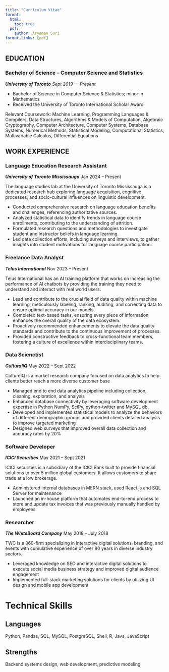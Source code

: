 ```yaml
---
title: "Curriculum Vitae"
format:
  html:
    toc: true
  pdf:
    author: Aryaman Suri
format-links: [pdf]
---
```



## EDUCATION

### Bachelor of Science -- Computer Science and Statistics
***University of Toronto*** [*Sept 2019 --- Present*]{.cvdate}

-	Bachelor of Science in Computer Science & Statistics; minor in Mathematics 
-	Received the University of Toronto International Scholar Award

Relevant Coursework: Machine Learning, Programming Languages & Compilers, Data Structures, Algorithms & Models of Computation, Algebraic Cryptography, Computer Architecture, Computer Systems, Database Systems, Numerical Methods, Statistical Modeling, Computational Statistics, Multivariable Calculus, Differential Equations


## WORK EXPERIENCE{style="page-break-before: always"}

### Language Education Research Assistant

***University of Toronto Mississauga*** [Jan 2024 -- Present]{.cvdate}

The language studies lab at the University of Toronto Mississauga is a dedicated research hub exploring language acquisition, cognitive processes, and socio-cultural influences on linguistic development.

-	Conducted comprehensive research on language education benefits and challenges, referencing authoritative sources.
-	Analyzed statistical data to identify trends in language course enrollments, contributing to the understanding of attrition.
-	Formulated research questions and methodologies to investigate student and instructor beliefs in language learning.
-	Led data collection efforts, including surveys and interviews, to gather insights into student motivations for language course participation.

### Freelance Data Analyst

***Telus International*** [Nov 2023 -- Present]{.cvdate}

Telus International has an AI training platform that works on increasing the performance of Al chatbots by
providing the training they need to understand and interact with real world users.

-	Lead and contribute to the crucial field of data quality within machine learning, meticulously labeling,
ranking, auditing, and correcting data to ensure optimal accuracy in our models.
-	Completed text-based tasks, ensuring every piece of information enhances the overall quality of the
data ecosystem.
-	Proactively recommended enhancements to elevate the data quality standards and contribute to the
continuous improvement of processes.
-	Provided constructive feedback to cross-functional team members, fostering a culture of excellence within interdisciplinary teams.

### Data Scienctist

***CulturaliQ*** [May 2022 -- Sept 2022]{.cvdate}

CultureIQ is a market research company focused on data analytics to help clients better reach a more diverse customer base

-	Managed end to end data analytics pipeline including collection, cleaning, exploration, and analysis
-	Enhanced database connectivity by leveraging software development expertise in Python NumPy, SciPy, python-twitter and MySQL db.
-	Developed and implemented statistical models to analyze the behaviors of different demographic groups and provided clients detailed analysis to improve targeted marketing
-	Designed web surveys that improved overall data collection and accuracy rates by 20%

### Software Developer

***ICICI Securities*** [May 2021 -- Sept 2021]{.cvdate}

ICICI securities is a subsidiary of the ICICI Bank built to provide financial solutions to over 5 million global customers. It allows customers to share trade at a low brokerage.

-	Administered internal databases in MERN stack, used React.js and SQL Server for maintenance
-	Launched an in-house platform that automates end-to-end process to store and update tax invoices that was previously manually handled by employees.

### Researcher

***The WhiteBoard Company*** [May 2018 -- July 2018]{.cvdate}

TWC is a 360-firm specializing in interactive digital solutions, branding, and events with cumulative experience of over 80 years in diverse industry sectors.

-	Leveraged knowledge on SEO and interactive digital solutions to execute social media business strategy and improved digital audience engagement 
-	Implemented full-stack marketing solutions for clients by utilizing UI design and mobile app development 

# Technical Skills

## Languages
Python, Pandas, SQL, MySQL, PostgreSQL, Shell, R, Java, JavaScript

## Strengths
Backend systems design, web development, predictive modeling
